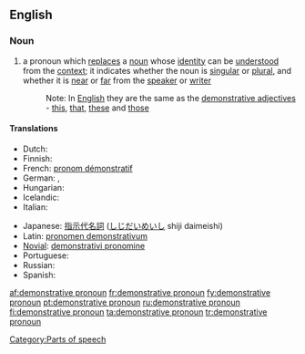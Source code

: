 ==English==

===Noun===
{{en-noun|sg=[[demonstrative]] [[pronoun]]}}

# {{grammar}} a pronoun which [[replace]]s a [[noun]] whose [[identity]] can be [[understood]] from the [[context]]; it indicates whether the noun is [[singular]] or [[plural]], and whether it is [[near]] or [[far]] from the [[speaker]] or [[writer]]
#: Note: In [[English]] they are the same as the [[demonstrative adjective]]s - [[this]], [[that]], [[these]] and [[those]]

====Translations====
{{trans-top|pronoun which replaces a noun}}
* Dutch: {{t-|nl|aanwijzend voornaamwoord|n}}
* Finnish: {{t+|fi|demonstratiivipronomini}}
* French: [[pronom démonstratif]] {{m}}
* German: {{t+|de|hinweisendes Fürwort|n}}, {{t+|de|Demonstrativpronomen|n}}
* Hungarian: {{t-|hu|mutató névmás}}
* Icelandic: {{t+|is|ábendingarfornafn|n}}
* Italian: {{t|it|pronome dimostrativo|m}}
{{trans-mid}}
* Japanese: [[指示代名詞]] ([[しじだいめいし]] shiji daimeishi)
* Latin: [[pronomen demonstrativum]]
* [[Novial]]: [[demonstrativi pronomine]]
* Portuguese: {{t|pt|pronome demonstrativo|m}}
* Russian: {{t|ru|указательное местоимение|n|tr=ukazátel’noje mestoiménije}}
* Spanish: {{t-|es|pronombre demostrativo|m}}
{{trans-bottom}}

[[Category:Parts of speech]]

[[af:demonstrative pronoun]]
[[fr:demonstrative pronoun]]
[[fy:demonstrative pronoun]]
[[pt:demonstrative pronoun]]
[[ru:demonstrative pronoun]]
[[fi:demonstrative pronoun]]
[[ta:demonstrative pronoun]]
[[tr:demonstrative pronoun]]